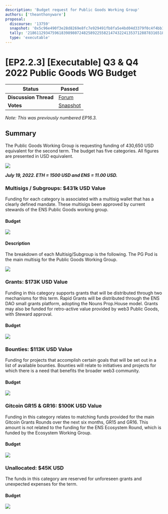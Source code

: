 ```yaml
---
description: 'Budget request for Public Goods Working Group'
authors: ['theanthonyware']
proposal:
  discourse: '13759'
  snapshot: '0x5c96e490f3e28d8269e8fc7e929491fb8fa5e4bd04d3379f0c4f4bb1a42dc23e'
  tally: '21861129347596183989807248258922558214743224135371288783165185538477576992486'
  type: 'executable'
---
```


# [EP2.2.3] [Executable] Q3 & Q4 2022 Public Goods WG Budget

| **Status**            | Passed                                                                                                                 |
| --------------------- | ---------------------------------------------------------------------------------------------------------------------- |
| **Discussion Thread** | [Forum](https://discuss.ens.domains/t/13759)                                                                           |
| **Votes**             | [Snapshot](https://snapshot.org/#/ens.eth/proposal/0x5c96e490f3e28d8269e8fc7e929491fb8fa5e4bd04d3379f0c4f4bb1a42dc23e) |

_Note: This was previously numbered EP16.3._

## Summary

The Public Goods Working Group is requesting funding of 430,650 USD equivalent for the second term. The budget has five categories. All figures are presented in USD equivalent.

![](/content/dao/proposals/2.2.3-1.png)

_**July 19, 2022. ETH = 1500 USD and ENS = 11.00 USD.**_

### Multisigs / Subgroups: $431k USD Value

Funding for each category is associated with a multisig wallet that has a clearly defined mandate. These multisigs been approved by current stewards of the ENS Public Goods working group.

#### Budget

![](/content/dao/proposals/2.2.3-2.png)

#### Description

The breakdown of each Multisig/Subgroup is the following. The PG Pod is the main multisig for the Public Goods Working Group.

![](/content/dao/proposals/2.2.3-3.png)

### Grants: $173K USD Value

Funding in this category supports grants that will be distributed through two mechanisms for this term. Rapid Grants will be distributed through the ENS DAO small grants platform, adopting the Nouns Prop.House model. Grants may also be funded for retro-active value provided by web3 Public Goods, with Steward approval.

#### Budget

![](/content/dao/proposals/2.2.3-4.jpeg)

### Bounties: $113K USD Value

Funding for projects that accomplish certain goals that will be set out in a list of available bounties. Bounties will relate to initiatives and projects for which there is a need that benefits the broader web3 community.

#### Budget

![](/content/dao/proposals/2.2.3-5.png)

### Gitcoin GR15 & GR16: $100K USD Value

Funding in this category relates to matching funds provided for the main Gitcoin Grants Rounds over the next six months, GR15 and GR16. This amount is not related to the funding for the ENS Ecosystem Round, which is funded by the Ecosystem Working Group.

#### Budget

![](/content/dao/proposals/2.2.3-6.png)

### Unallocated: $45K USD

The funds in this category are reserved for unforeseen grants and unexpected expenses for the term.

#### Budget

![](/content/dao/proposals/2.2.3-7.png)
